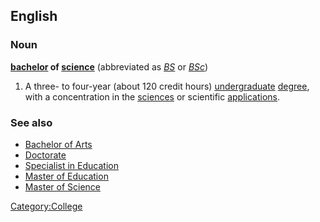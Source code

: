 ==English==

===Noun===
{{wikipedia}}
'''[[bachelor]] of [[science]]'''  (abbreviated as ''[[BS]]'' or ''[[BSc]]'')
#A three- to four-year (about 120 credit hours) [[undergraduate]] [[degree]], with a concentration in the [[science]]s or scientific [[application]]s.


===See also===
*[[Bachelor of Arts]]
*[[Doctorate]]
*[[Specialist in Education]]
*[[Master of Education]]
*[[Master of Science]]

[[Category:College]]